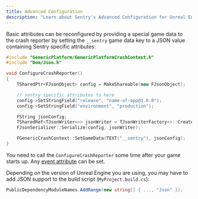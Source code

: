 ```yaml
---
title: Advanced Configuration
description: "Learn about Sentry's Advanced Configuration for Unreal Engine 4 (UE4)."
---
```


Basic attributes can be reconfigured by providing a special game data to the
crash reporter by setting the `__sentry` game data key to a JSON value containing
Sentry specific attributes:

```cpp
#include "GenericPlatform/GenericPlatformCrashContext.h"
#include "Dom/Json.h"

void ConfigureCrashReporter()
{
    TSharedPtr<FJsonObject> config = MakeShareable(new FJsonObject);

    // sentry specific attributes to here
    config->SetStringField("release", "name-of-app@1.0.0");
    config->SetStringField("environment", "production");

    FString jsonConfig;
    TSharedRef<TJsonWriter<>> jsonWriter = TJsonWriterFactory<>::Create(&jsonConfig);
    FJsonSerializer::Serialize(config, jsonWriter);

    FGenericCrashContext::SetGameData(TEXT("__sentry"), jsonConfig);
}
```

You need to call the `ConfigureCrashReporter` some time after your game
starts up. Any [event attribute](https://develop.sentry.dev/sdk/event-payloads/) can be set.

Depending on the version of Unreal Engine you are using, you may have to
add JSON support to the build script (`MyProject.build.cs`):

```csharp
PublicDependencyModuleNames.AddRange(new string[] { ..., "Json" });
```
